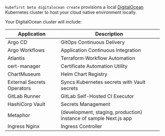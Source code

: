 `kubefirst beta digitalocean create` provisions a local [DigitalOcean](https://vultr.com) Kubernetes cluster to host your cloud native environment locally.

Your DigitalOcean cluster will include:

| Application                | Description                                                       |
| -------------------------- | ----------------------------------------------------------------- |
| Argo CD                    | GitOps Continuous Delivery                                        |
| Argo Workflows             | Application Continuous Integration                                |
| Atlantis                   | Terraform Workflow Automation                                     |
| cert-manager               | Certificate Automation Utility                                    |
| ChartMuseum                | Helm Chart Registry                                               |
| External Secrets Operators | Syncs Kubernetes secrets with Vault secrets                       |
| GitLab Runner              | GitLab Self-Hosted CI Executor                                    |
| HashiCorp Vault            | Secrets Management                                                |
| Metaphor                   | (development, staging, production) instance of sample Next.js app |
| Ingress Nginx              | Ingress Controller                                                |
